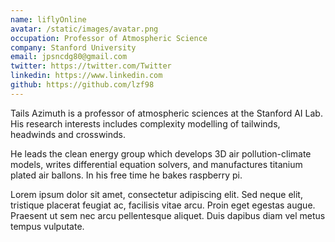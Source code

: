 ```yaml
---
name: liflyOnline
avatar: /static/images/avatar.png
occupation: Professor of Atmospheric Science
company: Stanford University
email: jpsncdg80@gmail.com
twitter: https://twitter.com/Twitter
linkedin: https://www.linkedin.com
github: https://github.com/lzf98
---
```


Tails Azimuth is a professor of atmospheric sciences at the Stanford AI Lab. His research interests includes complexity modelling of tailwinds, headwinds and crosswinds.

He leads the clean energy group which develops 3D air pollution-climate models, writes differential equation solvers, and manufactures titanium plated air ballons. In his free time he bakes raspberry pi.

Lorem ipsum dolor sit amet, consectetur adipiscing elit. Sed neque elit, tristique placerat feugiat ac, facilisis vitae arcu. Proin eget egestas augue. Praesent ut sem nec arcu pellentesque aliquet. Duis dapibus diam vel metus tempus vulputate.

